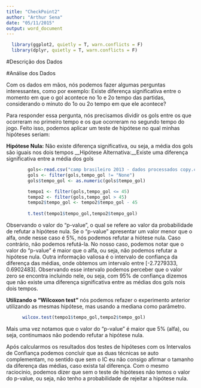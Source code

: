 ```yaml
---
title: "CheckPoint2"
author: "Arthur Sena"
date: "05/11/2015"
output: word_document
---
```


```r
  library(ggplot2, quietly = T, warn.conflicts = F)
  library(dplyr, quietly = T, warn.conflicts = F)
```


#Descrição dos Dados


#Análise dos Dados

Com os dados em mãos, nós podemos fazer algumas perguntas interessantes, como por exemplo: Existe diferença significativa entre o momento em que o gol acontece no 1o e 2o tempo das partidas, considerando o minuto do 1o ou 2o tempo em que ele acontece?

Para responder essa pergunta, nós precisamos dividir os gols entre os que ocorreram no primeiro tempo e os que ocorreram no segundo tempo do jogo. Feito isso, podemos aplicar um teste de hipótese no qual minhas hipóteses seriam:

__Hipótese Nula:__ Não existe diferença significativa, ou seja, a média dos gols são iguais nos dois tempos 
__Hipótese Alternativa:__Existe uma diferença significativa entre a média dos gols


```r

        gols<-read.csv("camp brasileiro 2013 - dados processados copy.csv")
        gols <- filter(gols,tempo_gol != "None")
        gols$tempo_gol <- as.numeric(gols$tempo_gol)

        tempo1 <- filter(gols,tempo_gol <= 45)
        tempo2 <- filter(gols,tempo_gol > 45)
        tempo2$tempo_gol <- tempo2$tempo_gol - 45
 
        t.test(tempo1$tempo_gol,tempo2$tempo_gol)

```

Observando o valor do "p-value", o qual se refere ao valor da probabilidade de refutar a hipótese nula. Se o "p-value" apresentar um valor menor que o alfa, onde nesse caso é 5%, nós podemos refutar a hiótese nula. Caso contrário, não podemos refutá-la. No nosso caso, podemos notar que o valor do "p-value" é maior que o alfa, ou seja, não podemos refutar a hipótese nula. Outra informação valiosa é o intervalo de confiança da diferença das médias, onde obtemos um intervalo entre [-2.7279333, 0.6902483]. Observando esse intervalo podemos perceber que o valor zero se encontra incluindo nele, ou seja, com 95% de confiança dizemos que não existe uma diferença significativa entre as médias dos gols nois dois tempos.

__Utilizando o "Wilcoxon test"__ nós podemos refazer o experimento anterior utilizando as mesmas hipótese, mas usando a mediana como parâmetro.

```r
      wilcox.test(tempo1$tempo_gol,tempo2$tempo_gol)
```

Mais uma vez notamos que o valor do "p-value" é maior que 5% (alfa), ou seja, continumaos não podendo refutar a hipótese nula.

Após calcularmos os resultados dos testes de hipóteses com os Intervalos de Confiança podemos concluir que as duas técnicas se auto complementam, no sentido que sem o IC eu não consigo afirmar o tamanho da diferença das médias, caso exista tal diferença. Com o mesmo raciocinio, podemos dizer que sem o teste de hipóteses não temos o valor do p-value, ou seja, não tenho a probabilidade de rejeitar a hipótese nula.




